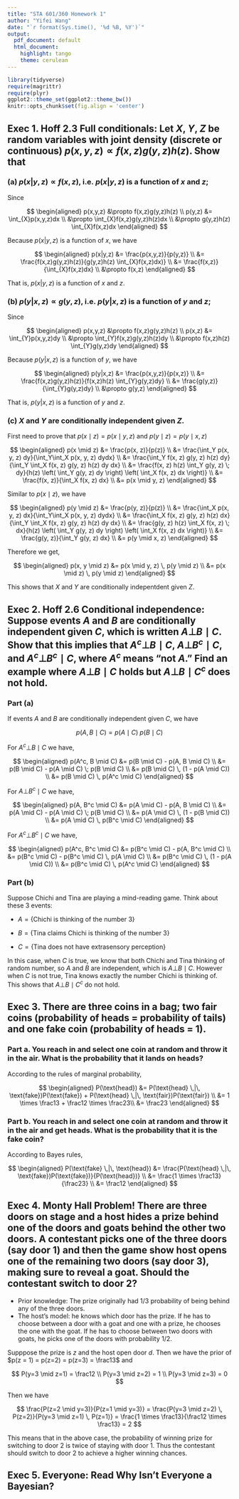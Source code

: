 ```yaml
---
title: "STA 601/360 Homework 1"
author: "Yifei Wang"
date: "`r format(Sys.time(), '%d %B, %Y')`"
output:
  pdf_document: default
  html_document:
    highlight: tango
    theme: cerulean
---
```


```r
library(tidyverse)
require(magrittr)
require(plyr)
ggplot2::theme_set(ggplot2::theme_bw())
knitr::opts_chunk$set(fig.align = 'center')
```


## Exec 1. Hoff 2.3 Full conditionals: Let $X$, $Y$, $Z$ be random variables with joint density (discrete or continuous) $p(x,y,z) \propto f(x,z)g(y,z)h(z)$. Show that 

### (a) $p(x|y,z) \propto f(x,z)$, i.e. $p(x|y,z)$ is a function of $x$ and $z$; 

Since

$$
\begin{aligned}
p(x,y,z) &\propto f(x,z)g(y,z)h(z) \\
p(y,z) &= \int_{X}p(x,y,z)dx \\
       &\propto \int_{X}f(x,z)g(y,z)h(z)dx \\
       &\propto g(y,z)h(z) \int_{X}f(x,z)dx
\end{aligned}
$$

Because $p(x|y,z)$ is a function of $x$, we have

$$
\begin{aligned}
p(x|y,z) &= \frac{p(x,y,z)}{p(y,z)} \\
         &= \frac{f(x,z)g(y,z)h(z)}{g(y,z)h(z) \int_{X}f(x,z)dx)} \\
         &= \frac{f(x,z)}{\int_{X}f(x,z)dx} \\
         &\propto f(x,z)
\end{aligned}
$$

That is, $p(x|y,z)$ is a function of $x$ and $z$.


### (b) $p(y|x, z) \propto g(y, z)$, i.e. $p(y|x, z)$ is a function of $y$ and $z$; 

Since

$$
\begin{aligned}
p(x,y,z) &\propto f(x,z)g(y,z)h(z) \\
p(x,z) &= \int_{Y}p(x,y,z)dy \\
       &\propto \int_{Y}f(x,z)g(y,z)h(z)dy \\
       &\propto f(x,z)h(z) \int_{Y}g(y,z)dy
\end{aligned}
$$

Because $p(y|x,z)$ is a function of $y$, we have

$$
\begin{aligned}
p(y|x,z) &= \frac{p(x,y,z)}{p(x,z)} \\
         &= \frac{f(x,z)g(y,z)h(z)}{f(x,z)h(z) \int_{Y}g(y,z)dy} \\
         &= \frac{g(y,z)}{\int_{Y}g(y,z)dy} \\
         &\propto g(y,z)
\end{aligned}
$$

That is, $p(y|x, z)$ is a function of $y$ and $z$.


### (c) $X$ and $Y$ are conditionally independent given $Z$.

First need to prove that $p(x \mid z) = p(x \mid y,z)$ and $p(y \mid z) = p(y \mid x,z)$

$$
\begin{aligned}
p(x \mid z) &= \frac{p(x, z)}{p(z)} \\
            &= \frac{\int_Y p(x, y, z) dy}{\int_Y\int_X p(x, y, z) dydx} \\
            &= \frac{\int_Y f(x, z) g(y, z) h(z) dy}{\int_Y \int_X f(x, z) g(y, z) h(z) dy dx} \\
            &= \frac{f(x, z) h(z) \int_Y g(y, z) \; dy}{h(z) \left( \int_Y g(y, z) dy \right) \left( \int_X f(x, z) dx \right)} \\
            &= \frac{f(x, z)}{\int_X f(x, z) dx} \\
            &= p(x \mid y, z)
\end{aligned}
$$

Similar to $p(x \mid z)$, we have

$$
\begin{aligned}
p(y \mid z) &= \frac{p(y, z)}{p(z)} \\
            &= \frac{\int_X p(x, y, z) dx}{\int_Y\int_X p(x, y, z) dydx} \\
            &= \frac{\int_X f(x, z) g(y, z) h(z) dx}{\int_Y \int_X f(x, z) g(y, z) h(z) dy dx} \\
            &= \frac{g(y, z) h(z) \int_X f(x, z) \; dx}{h(z) \left( \int_Y g(y, z) dy \right) \left( \int_X f(x, z) dx \right)} \\
            &= \frac{g(y, z)}{\int_Y g(y, z) dx} \\
            &= p(y \mid x, z)
\end{aligned}
$$

Therefore we get,

$$
\begin{aligned}
p(x, y \mid z) &= p(x \mid y, z) \, p(y \mid z) \\
               &= p(x \mid z) \, p(y \mid z)
\end{aligned}
$$

This shows that $X$ and $Y$ are conditionally indepentdent given $Z$.


## Exec 2. Hoff 2.6 Conditional independence: Suppose events $A$ and $B$ are conditionally independent given $C$, which is written $A \bot B \mid C$. Show that this implies that $A^c \bot B \mid C$, $A \bot B^c \mid C$, and $A^c \bot B^c \mid C$, where $A^c$ means “not $A$.” Find an example where $A \bot B \mid C$ holds but $A \bot B \mid C^c$ does not hold.

### Part (a)

If events $A$ and $B$ are conditionally independent given $C$, we have 

$$
p(A, B \mid C) = p(A \mid C) \; p(B \mid C)
$$

For $A^c \bot B \mid C$ we have,

$$
\begin{aligned}
p(A^c, B \mid C) &= p(B \mid C) - p(A, B \mid C) \\
                 &= p(B \mid C) - p(A \mid C) \; p(B \mid C) \\
                 &= p(B \mid C) \, (1 - p(A \mid C)) \\
                 &= p(B \mid C) \, p(A^c \mid C)
\end{aligned}
$$

For $A \bot B^c \mid C$ we have,

$$
\begin{aligned}
p(A, B^c \mid C) &= p(A \mid C) - p(A, B \mid C) \\
                 &= p(A \mid C) - p(A \mid C) \; p(B \mid C) \\
                 &= p(A \mid C) \, (1 - p(B \mid C)) \\
                 &= p(A \mid C) \, p(B^c \mid C)
\end{aligned}
$$

For $A^c \bot B^c \mid C$ we have,

$$
\begin{aligned}
p(A^c, B^c \mid C) &= p(B^c \mid C) - p(A, B^c \mid C) \\
                   &= p(B^c \mid C) - p(B^c \mid C) \, p(A \mid C) \\
                   &= p(B^c \mid C) \, (1 - p(A \mid C)) \\
                   &= p(B^c \mid C) \, p(A^c \mid C)
\end{aligned}
$$

### Part (b)

Suppose Chichi and Tina are playing a mind-reading game. Think about these 3 events:

- $A = \{\text{Chichi is thinking of the number 3}\}$

- $B = \{\text{Tina claims Chichi is thinking of the number 3}\}$

- $C = \{\text{Tina does not have extrasensory perception}\}$

In this case, when $C$ is true, we know that both Chichi and Tina thinking of random number, so $A$ and $B$ are independent, which is $A \bot B \mid C$. However when $C$ is not true, Tina knows exactly the number Chichi is thinking of. This shows that $A \bot B \mid C^c$ do not hold.


## Exec 3. There are three coins in a bag; two fair coins (probability of heads = probability of tails) and one fake coin (probability of heads = 1). 

### Part a. You reach in and select one coin at random and throw it in the air. What is the probability that it lands on heads?

According to the rules of marginal probability, 

$$
\begin{aligned}
P(\text{head}) 
&= P(\text{head} \,|\, \text{fake})P(\text{fake}) + P(\text{head} \,|\, \text{fair})P(\text{fair}) \\
&= 1 \times \frac13 + \frac12 \times \frac23\\
&= \frac23
\end{aligned}
$$

### Part b. You reach in and select one coin at random and throw it in the air and get heads. What is the probability that it is the fake coin?

According to Bayes rules,

$$
\begin{aligned}
P(\text{fake} \,|\, \text{head}) 
&= \frac{P(\text{head} \,|\, \text{fake})P(\text{fake})}{P(\text{head})} \\
&= \frac{1 \times \frac13}{\frac23} \\
&= \frac12
\end{aligned}
$$


## Exec 4. Monty Hall Problem! There are three doors on stage and a host hides a prize behind one of the doors and goats behind the other two doors. A contestant picks one of the three doors (say door 1) and then the game show host opens one of the remaining two doors (say door 3), making sure to reveal a goat. Should the contestant switch to door 2?
- Prior knowledge: The prize originally had 1/3 probability of being behind any of the three doors.
- The host's model: he knows which door has the prize. If he has to choose between a door with a goat and one with a prize, he chooses the one with the goat. If he has to choose between two doors with goats, he picks one of the doors with probability 1/2.

Supppose the prize is $z$ and the host open door $d$. Then we have the prior of $p(z = 1) = p(z=2) = p(z=3) = \frac13$ and 

$$
P(y=3 \mid z=1) = \frac12 \\
P(y=3 \mid z=2) = 1 \\
P(y=3 \mid z=3) = 0
$$

Then we have

$$
\frac{P(z=2 \mid y=3)}{P(z=1 \mid y=3)} = \frac{P(y=3 \mid z=2) \, P(z=2)}{P(y=3 \mid z=1) \, P(z=1)}
= \frac{1 \times \frac13}{\frac12 \times \frac13} = 2
$$

This means that in the above case, the probability of winning prize for switching to door 2 is twice of staying with door 1. Thus the contestant should switch to door 2 to achieve a higher winning chances.

## Exec 5. Everyone: Read Why Isn't Everyone a Bayesian? 

